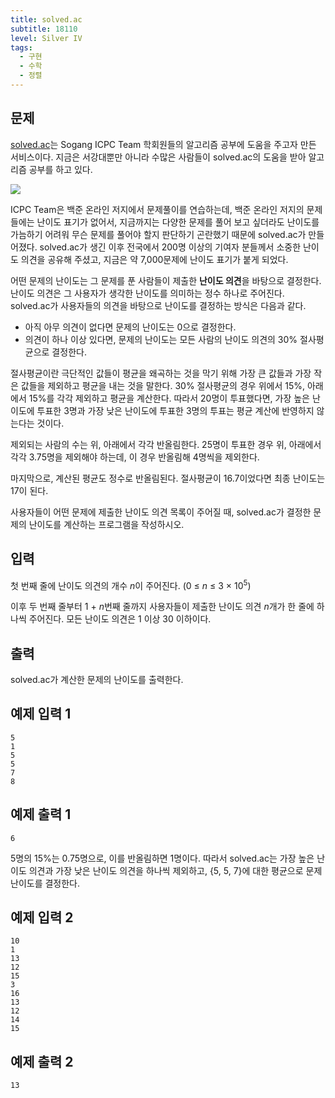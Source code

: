 ```yaml
---
title: solved.ac
subtitle: 18110
level: Silver IV
tags:
  - 구현
  - 수학
  - 정렬
---
```


## 문제

[solved.ac](http://solved.ac)는 Sogang ICPC Team 학회원들의 알고리즘 공부에 도움을 주고자 만든 서비스이다. 지금은 서강대뿐만 아니라 수많은 사람들이 solved.ac의 도움을 받아 알고리즘 공부를 하고 있다.

![](https://upload.acmicpc.net/93ca0eb8-56a3-4b34-bb15-281f633a0856/-/preview/)

ICPC Team은 백준 온라인 저지에서 문제풀이를 연습하는데, 백준 온라인 저지의 문제들에는 난이도 표기가 없어서, 지금까지는 다양한 문제를 풀어 보고 싶더라도 난이도를 가늠하기 어려워 무슨 문제를 풀어야 할지 판단하기 곤란했기 때문에 solved.ac가 만들어졌다. solved.ac가 생긴 이후 전국에서 200명 이상의 기여자 분들께서 소중한 난이도 의견을 공유해 주셨고, 지금은 약 7,000문제에 난이도 표기가 붙게 되었다.

어떤 문제의 난이도는 그 문제를 푼 사람들이 제출한 **난이도 의견**을 바탕으로 결정한다. 난이도 의견은 그 사용자가 생각한 난이도를 의미하는 정수 하나로 주어진다. solved.ac가 사용자들의 의견을 바탕으로 난이도를 결정하는 방식은 다음과 같다.

- 아직 아무 의견이 없다면 문제의 난이도는 0으로 결정한다.
- 의견이 하나 이상 있다면, 문제의 난이도는 모든 사람의 난이도 의견의 30% 절사평균으로 결정한다.

절사평균이란 극단적인 값들이 평균을 왜곡하는 것을 막기 위해 가장 큰 값들과 가장 작은 값들을 제외하고 평균을 내는 것을 말한다. 30% 절사평균의 경우 위에서 15%, 아래에서 15%를 각각 제외하고 평균을 계산한다. 따라서 20명이 투표했다면, 가장 높은 난이도에 투표한 3명과 가장 낮은 난이도에 투표한 3명의 투표는 평균 계산에 반영하지 않는다는 것이다.

제외되는 사람의 수는 위, 아래에서 각각 반올림한다. 25명이 투표한 경우 위, 아래에서 각각 3.75명을 제외해야 하는데, 이 경우 반올림해 4명씩을 제외한다.

마지막으로, 계산된 평균도 정수로 반올림된다. 절사평균이 16.7이었다면 최종 난이도는 17이 된다.

사용자들이 어떤 문제에 제출한 난이도 의견 목록이 주어질 때, solved.ac가 결정한 문제의 난이도를 계산하는 프로그램을 작성하시오.

## 입력

첫 번째 줄에 난이도 의견의 개수 *n*이 주어진다. (0 ≤ _n_ ≤ 3 × 10<sup>5</sup>)

이후 두 번째 줄부터 1 + *n*번째 줄까지 사용자들이 제출한 난이도 의견 *n*개가 한 줄에 하나씩 주어진다. 모든 난이도 의견은 1 이상 30 이하이다.

## 출력

solved.ac가 계산한 문제의 난이도를 출력한다.

## 예제 입력 1

```
5
1
5
5
7
8
```

## 예제 출력 1

```
6
```

5명의 15%는 0.75명으로, 이를 반올림하면 1명이다. 따라서 solved.ac는 가장 높은 난이도 의견과 가장 낮은 난이도 의견을 하나씩 제외하고, \{5, 5, 7}에 대한 평균으로 문제 난이도를 결정한다.

## 예제 입력 2

```
10
1
13
12
15
3
16
13
12
14
15
```

## 예제 출력 2

```
13
```
